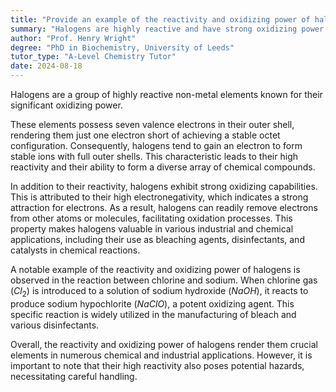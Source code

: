 ```yaml
---
title: "Provide an example of the reactivity and oxidizing power of halogens"
summary: "Halogens are highly reactive and have strong oxidizing power."
author: "Prof. Henry Wright"
degree: "PhD in Biochemistry, University of Leeds"
tutor_type: "A-Level Chemistry Tutor"
date: 2024-08-18
---
```


Halogens are a group of highly reactive non-metal elements known for their significant oxidizing power.

These elements possess seven valence electrons in their outer shell, rendering them just one electron short of achieving a stable octet configuration. Consequently, halogens tend to gain an electron to form stable ions with full outer shells. This characteristic leads to their high reactivity and their ability to form a diverse array of chemical compounds.

In addition to their reactivity, halogens exhibit strong oxidizing capabilities. This is attributed to their high electronegativity, which indicates a strong attraction for electrons. As a result, halogens can readily remove electrons from other atoms or molecules, facilitating oxidation processes. This property makes halogens valuable in various industrial and chemical applications, including their use as bleaching agents, disinfectants, and catalysts in chemical reactions.

A notable example of the reactivity and oxidizing power of halogens is observed in the reaction between chlorine and sodium. When chlorine gas ($Cl_2$) is introduced to a solution of sodium hydroxide ($NaOH$), it reacts to produce sodium hypochlorite ($NaClO$), a potent oxidizing agent. This specific reaction is widely utilized in the manufacturing of bleach and various disinfectants.

Overall, the reactivity and oxidizing power of halogens render them crucial elements in numerous chemical and industrial applications. However, it is important to note that their high reactivity also poses potential hazards, necessitating careful handling.
    